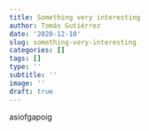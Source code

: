 ```yaml
---
title: Something very interesting
author: Tomás Gutiérrez
date: '2020-12-10'
slug: something-very-interesting
categories: []
tags: []
type: ''
subtitle: ''
image: ''
draft: true
---
```


asiofgapoig